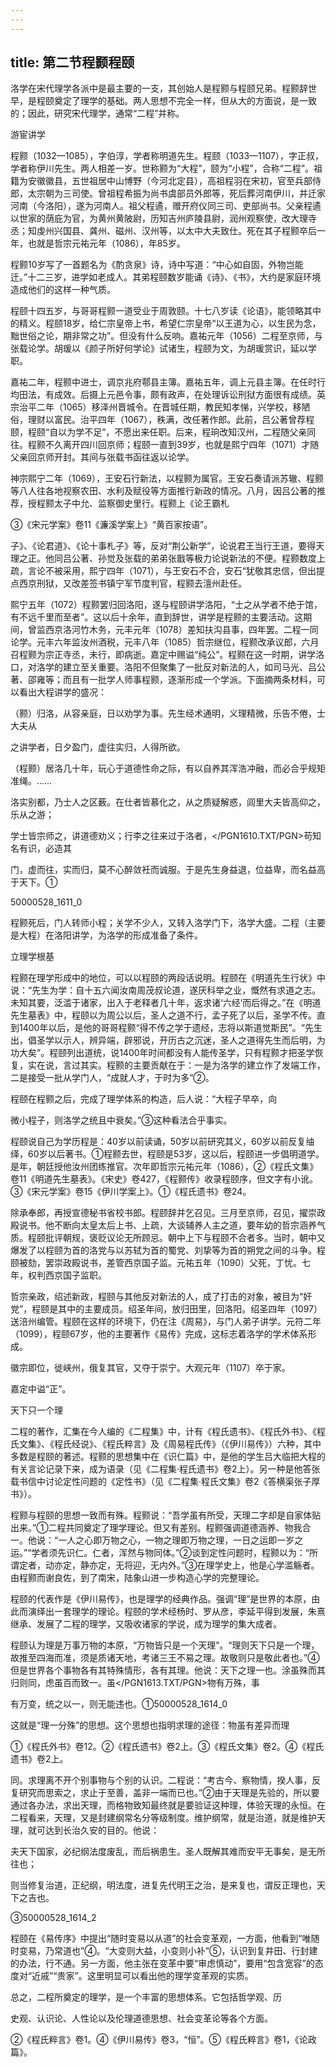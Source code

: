 ```yaml
---
---
---
```

title: 第二节程颢程颐
---



洛学在宋代理学各派中是最主要的一支，其创始人是程颢与程颐兄弟。程颢辞世早，是程颐奠定了理学的基础。两人思想不完全一样，但从大的方面说，是一致的；因此，研究宋代理学，通常“二程”并称。

游宦讲学

程颢（1032—1085），字伯淳，学者称明道先生。程颐（1033—1107），字正叔，学者称伊川先生。两人相差一岁。世称颢为“大程”，颐为“小程”，合称“二程”。祖籍为安徽徽县，五世祖居中山博野（今河北定县），高祖程羽在宋初，官至兵部侍郎，太宗朝为三司使。曾祖程希振为尚书虞部员外郎等，死后葬河南伊川，并迁家河南（今洛阳），遂为河南人。祖父程遹，赠开府仪同三司、吏部尚书。父亲程遹以世家的荫庇为官，为黄州黄陂尉，历知吉州庐陵县尉，润州观察使，改大理寺丞；知虔州兴国县、龚州、磁州、汉州等，以太中大夫致仕。死在其子程颢卒后一年，也就是哲宗元祐元年（1086），年85岁。

程颢10岁写了一首题名为《酌贪泉》诗，诗中写道：“中心如自固，外物岂能迁。”十二三岁，进学如老成人。其弟程颐数岁能诵《诗》、《书》，大约是家庭环境造成他们的这样一种气质。

程颐十四五岁，与哥哥程颢一道受业于周敦颐。十七八岁读《论语》，能领略其中的精义。程颐18岁，给仁宗皇帝上书，希望仁宗皇帝“以王道为心，以生民为念，黜世俗之论，期非常之功”。但没有什么反响。嘉祐元年（1056）二程至京师，与张载论学。胡瑗以《颜子所好何学论》试诸生，程颐为文，为胡瑗赏识，延以学职。

嘉祐二年，程颢中进士，调京兆府鄠县主簿。嘉祐五年，调上元县主簿。在任时行均田法，有成效。后摄上元邑令事，颇有政声，在处理诉讼刑狱方面很有成绩。英宗治平二年（1065）移泽州晋城令。在晋城任期，教民知孝悌，兴学校，移陋俗，理财以富民。治平四年（1067），秩满，改任著作郎。此前，吕公著曾荐程颐，程颐“自以为学不足”，不愿出来任职。后来，程珦改知汉州，二程随父亲同往。程颢不久离开四川回京师；程颐一直到39岁，也就是熙宁四年（1071）才随父亲回京师开封。其间与张载书函往返以论学。

神宗熙宁二年（1069），王安石行新法，以程颢为属官。王安石奏请派苏辙、程颢等八人往各地视察农田、水利及赋役等方面推行新政的情况。八月，因吕公著的推荐，授程颢太子中允、监察御史里行。程颢上《论王霸札

③《宋元学案》卷11《濂溪学案上》“黄百家按语”。

子》、《论君道》、《论十事札子》等，反对“荆公新学”，论说君王当行王道，要得天理之正。他同吕公著、孙觉及张载的弟弟张戬等极力论说新法的不便。程颢数度上疏，言论不被采用，熙宁四年（1071），与王安石不合，安石“犹敬其忠信，但出提点西京刑狱，又改差签书镇宁军节度判官，程颢去澶州赴任。

熙宁五年（1072）程颢罢归回洛阳，遂与程颐讲学洛阳，“士之从学者不绝于馆，有不远千里而至者”。这以后十余年，直到辞世，讲学是程颢的主要活动。这期间，曾监西京洛河竹木务，元丰元年（1078）差知扶沟县事，四年罢。二程一同论学。元丰六年监汝州酒税，元丰八年（1085）哲宗继位，程颢改承议郎，六月召程颢为宗正寺丞，未行，即病逝。嘉定中赐谥“纯公”。程颢在这一时期，讲学洛口，对洛学的建立至关重要。洛阳不但聚集了一批反对新法的人，如司马光、吕公著、邵雍等；而且有一批学人师事程颢，逐渐形成一个学派。下面摘两条材料，可以看出大程讲学的盛况：

（颢）归洛，从容亲庭，日以劝学为事。先生经术通明，义理精微，乐告不倦，士大夫从

之讲学者，日夕盈门，虚往实归，人得所欲。

（程颢）居洛几十年，玩心于道德性命之际，有以自养其浑浩冲融，而必合乎规矩准绳。……

洛实别都，乃士人之区薮。在仕者皆慕化之，从之质疑解惑，闾里大夫皆高仰之，乐从之游；

学士皆宗师之，讲道德劝义；行李之往来过于洛者，</PGN1610.TXT/PGN>苟知名有识，必造其

门，虚而往，实而归，莫不心醉敛衽而诚服。于是先生身益退，位益卑，而名益高于天下。①

50000528_1611_0

程颢死后，门人转师小程；关学不少人，又转入洛学门下，洛学大盛。二程（主要是大程）在洛阳讲学，为洛学的形成准备了条件。

立理学根基

程颢在理学形成中的地位，可以以程颐的两段话说明。程颐在《明道先生行状》中说：“先生为学：自十五六闻汝南周茂叔论道，遂厌科举之业，慨然有求道之志。未知其要，泛滥于诸家，出入于老释者几十年，返求诸‘六经’而后得之。”在《明道先生墓表》中，程颐以为周公以后，圣人之道不行，孟子死了以后，圣学不传。直到1400年以后，是他的哥哥程颢“得不传之学于遗经，志将以斯道觉斯民”。“先生出，倡圣学以示人，辨异端，辟邪说，开历古之沉迷，圣人之道得先生而后明，为功大矣”。程颐列出道统，说1400年时间都没有人能传圣学，只有程颢才把圣学恢复，实在说，言过其实。程颢的主要贡献在于：一是为洛学的建立作了发端工作，二是接受一批从学门人，“成就人才，于时为多”②。

程颐在程颢之后，完成了理学体系的构造，后人说：“大程子早卒，向

微小程子，则洛学之统且中衰矣。”③这种看法合乎事实。

程颐说自己为学历程是：40岁以前读诵，50岁以前研究其义，60岁以前反复䌷绎，60岁以后著书。①程颢去世，程颐是53岁，这以后，程颐进一步倡明道学。是年，朝廷授他汝州团练推官。次年即哲宗元祐元年（1086），②《程氏文集》卷11《明道先生墓表》。《宋史》卷427，《程颢传》收录程颐序，但文字有小讹。③《宋元学案》卷15《伊川学案上》。①《程氏遗书》卷24。

除承奉郎，再授宣德秘书省校书郎。程颐辞并乞召见。三月至京师，召见，擢崇政殿说书。他不断向太皇太后上书、上疏，大谈辅养人主之道，要年幼的哲宗涵养气质。程颐批评朝规，褒贬议论无所顾忌。朝中上下与程颐不合者多。当时，朝中又爆发了以程颐为首的洛党与以苏轼为首的蜀党、刘挚等为首的朔党之间的斗争。程颐被劾，罢崇政殿说书，差管西京国子监。元祐五年（1090）父死，丁忧。七年，权判西京国子监职。

哲宗亲政，绍述新政，程颐与其他反对新法的人，成了打击的对象，被目为“奸党”，程颐是其中的主要成员。绍圣年间，放归田里，回洛阳。绍圣四年（1097）送涪州编管。程颐在这样的环境下，仍在注《周易》，与门人弟子讲学。元符二年（1099），程颐67岁，他的主要著作《易传》完成，这标志着洛学的学术体系形成。

徽宗即位，徙峡州，俄复其官，又夺于崇宁。大观元年（1107）卒于家。

嘉定中谥“正”。

天下只一个理

二程的著作，汇集在今人编的《二程集》中，计有《程氏遗书》、《程氏外书》、《程氏文集》、《程氏经说》、《程氏粹言》及《周易程氏传》（《伊川易传》）六种，其中多数是程颐的著述。程颢的思想集中在《识仁篇》中，是他的学生吕大临把大程的有关言论记录下来，成为语录（见《二程集·程氏遗书》卷2上）。另一种是他答张载书信中讨论定性问题的《定性书》（见《二程集·程氏文集》卷2《答横渠张子厚书》）。

程颢与程颐的思想一致而有殊。程颢说：“吾学虽有所受，天理二字却是自家体贴出来。”①二程共同奠定了理学理论。但又有差别。程颢强调道德涵养、物我合一。他说：“一人之心即万物之心，一物之理即万物之理，一日之运即一岁之运。”“学者须先识仁。仁者，浑然与物同体。”②谈到定性问题时，程颢以为：“所谓定者，动亦定，静亦定，无将迎，无内外。”③在理学史上，他是心学滥觞者。由程颢而谢良佐，到了南宋，陆象山进一步构造心学的完整理论。

程颐的代表作是《伊川易传》，也是理学的经典作品。强调“理”是世界的本原，由此而演绎出一套理学的理论。程颐的学术经杨时、罗从彦，李延平得到发展，朱熹继承、发展了二程的理学，又吸收诸家的学说，成为理学的集大成者。

程颐认为理是万事万物的本原，“万物皆只是一个天理”。“理则天下只是一个理，故推至四海而准，须是质诸天地，考诸三王不易之理。故敬则只是敬此者也。”④但是世界各个事物各有其特殊情形，各有其理。他说：天下之理一也。涂虽殊而其归则同，虑虽百而致一。虽</PGN1613.TXT/PGN>物有万殊，事

有万变，统之以一，则无能违也。①50000528_1614_0

这就是“理一分殊”的思想。这个思想也指明求理的途径：物虽有差异而理

①《程氏外书》卷12。②《程氏遗书》卷2上。③《程氏文集》卷2。④《程氏遗书》卷2上。

同。求理离不开个别事物与个别的认识。二程说：“考古今、察物情，揆人事，反复研究而思索之，求止于至善，盖非一端而已也。”②由于天理是先验的，所以要通过各办法，求出天理，而格物致知最终就是要验证这种理，体验天理的永恒。在二程看来，天理，又是封建纲常名分等级制度。维护纲常，就是治道，就是维护天理，就可达到长治久安的目的。他说：

夫天下国家，必纪纲法度废乱，而后祸患生。圣人既解其难而安平无事矣，是无所往也；

则当修复治道，正纪纲，明法度，进复先代明王之治，是来复也，谓反正理也，天下之吉也。

③50000528_1614_2

程颐在《易传序》中提出“随时变易以从道”的社会变革观，一方面，他看到“唯随时变易，乃常道也”④。“大变则大益，小变则小补”⑤，认识到复井田、行封建的办法，行不通。另一方面，他主张在变革中要“审虑慎动”，要用“包含宽容”的态度对“近戚”“贵家”。这里明显可以看出他的理学变革观的实质。

总之，二程所奠定的理学，是一个丰富的思想体系。它包括哲学观、历

史观、认识论、人性论以及伦理道德思想、社会变革论等各个方面。

②《程氏粹言》卷1。④《伊川易传》卷3，“恒”。⑤《程氏粹言》卷1，《论政篇》。